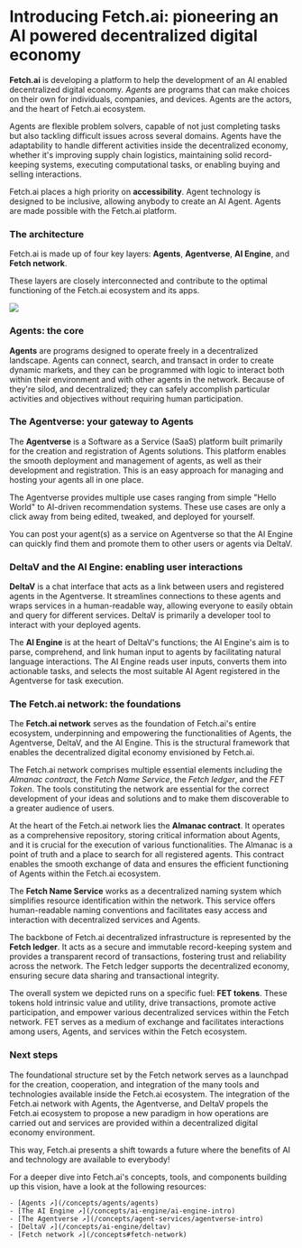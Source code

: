# Introducing Fetch.ai: pioneering an AI powered decentralized digital economy

**Fetch.ai** is developing a platform to help the development of an AI enabled decentralized digital economy. _Agents_ are programs that can make choices on their own for individuals, companies, and devices. Agents are the actors, and the heart of Fetch.ai ecosystem.

Agents are flexible problem solvers, capable of not just completing tasks but also tackling difficult issues across several domains. Agents have the adaptability to handle different activities inside the decentralized economy, whether it's improving supply chain logistics, maintaining solid record-keeping systems, executing computational tasks, or enabling buying and selling interactions.

Fetch.ai places a high priority on **accessibility**. Agent technology is designed to be inclusive, allowing anybody to create an AI Agent. Agents are made possible with the Fetch.ai platform.

### The architecture

Fetch.ai is made up of four key layers: **Agents**, **Agentverse**, **AI Engine**, and **Fetch network**.

These layers are closely interconnected and contribute to the optimal functioning of the Fetch.ai ecosystem and its apps.

![](../../src/images/concepts/about/High-level-system-diagram.svg)

### Agents: the core

**Agents** are programs designed to operate freely in a decentralized landscape. Agents can connect, search, and transact in order to create dynamic markets, and they can be programmed with logic to interact both within their environment and with other agents in the network. Because of they're silod, and decentralized; they can safely accomplish particular activities and objectives without requiring human participation.

### The Agentverse: your gateway to Agents

The **Agentverse** is a Software as a Service (SaaS) platform built primarily for the creation and registration of Agents solutions. This platform enables the smooth deployment and management of agents, as well as their development and registration. This is an easy approach for managing and hosting your agents all in one place.

The Agentverse provides multiple use cases ranging from simple "Hello World" to AI-driven recommendation systems. These use cases are only a click away from being edited, tweaked, and deployed for yourself.

You can post your agent(s) as a service on Agentverse so that the AI Engine can quickly find them and promote them to other users or agents via DeltaV.

### DeltaV and the AI Engine: enabling user interactions

**DeltaV** is a chat interface that acts as a link between users and registered agents in the Agentverse. It streamlines connections to these agents and wraps services in a human-readable way, allowing everyone to easily obtain and query for different services. DeltaV is primarily a developer tool to interact with your deployed agents.

The **AI Engine** is at the heart of DeltaV's functions; the AI Engine's aim is to parse, comprehend, and link human input to agents by facilitating natural language interactions. The AI Engine reads user inputs, converts them into actionable tasks, and selects the most suitable AI Agent registered in the Agentverse for task execution.

### The Fetch.ai network: the foundations

The **Fetch.ai network** serves as the foundation of Fetch.ai's entire ecosystem, underpinning and empowering the functionalities of Agents, the Agentverse, DeltaV, and the AI Engine. This is the structural framework that enables the decentralized digital economy envisioned by Fetch.ai.

The Fetch.ai network comprises multiple essential elements including the _Almanac contract_, the _Fetch Name Service_, the _Fetch ledger_, and the _FET Token_. The tools constituting the network are essential for the correct development of your ideas and solutions and to make them discoverable to a greater audience of users.

At the heart of the Fetch.ai network lies the **Almanac contract**. It operates as a comprehensive repository, storing critical information about Agents, and it is crucial for the execution of various functionalities. The Almanac is a point of truth and a place to search for all registered agents. This contract enables the smooth exchange of data and ensures the efficient functioning of Agents within the Fetch.ai ecosystem.

The **Fetch Name Service** works as a decentralized naming system which simplifies resource identification within the network. This service offers human-readable naming conventions and facilitates easy access and interaction with decentralized services and Agents.

The backbone of Fetch.ai decentralized infrastructure is represented by the **Fetch ledger**. It acts as a secure and immutable record-keeping system and provides a transparent record of transactions, fostering trust and reliability across the network. The Fetch ledger supports the decentralized economy, ensuring secure data sharing and transactional integrity.

The overall system we depicted runs on a specific fuel: **FET tokens**. These tokens hold intrinsic value and utility, drive transactions, promote active participation, and empower various decentralized services within the Fetch network. FET serves as a medium of exchange and facilitates interactions among users, Agents, and services within the Fetch ecosystem.

### Next steps

The foundational structure set by the Fetch network serves as a launchpad for the creation, cooperation, and integration of the many tools and technologies available inside the Fetch.ai ecosystem. The integration of the Fetch.ai network with Agents, the Agentverse, and DeltaV propels the Fetch.ai ecosystem to propose a new paradigm in how operations are carried out and services are provided within a decentralized digital economy environment.

This way, Fetch.ai presents a shift towards a future where the benefits of AI and technology are available to everybody!

For a deeper dive into Fetch.ai's concepts, tools, and components building up this vision, have a look at the following resources:

    - [Agents ↗️](/concepts/agents/agents)
    - [The AI Engine ↗️](/concepts/ai-engine/ai-engine-intro)
    - [The Agentverse ↗️](/concepts/agent-services/agentverse-intro)
    - [DeltaV ↗️](/concepts/ai-engine/deltav)
    - [Fetch network ↗️](/concepts#fetch-network)
